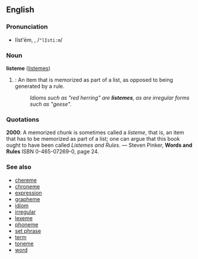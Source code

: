 ==English==
===Pronunciation===
*lĭst'ēm, {{IPAchar|/ˈlɪstiːm/}}, /<tt>"lIsti:m</tt>/

===Noun===
'''listeme''' ([[listemes]])

#{{linguistics}}: An item that is memorized as part of a list, as opposed to being generated by a rule.
#: ''Idioms such as "red herring" are '''listemes''', as are irregular forms such as "geese".''

===Quotations===
'''2000''': A memorized chunk is sometimes called a ''listeme'', that is, an item that has to be memorized as part of a list; one can argue that this book ought to have been called ''Listemes and Rules''. &mdash; Steven Pinker, '''Words and Rules''' ISBN 0-465-07269-0, page 24.

===See also===
*[[chereme]]
*[[chroneme]]
*[[expression]]
*[[grapheme]]
*[[idiom]]
*[[irregular]]
*[[lexeme]]
*[[phoneme]]
*[[set phrase]]
*[[term]]
*[[toneme]]
*[[word]]